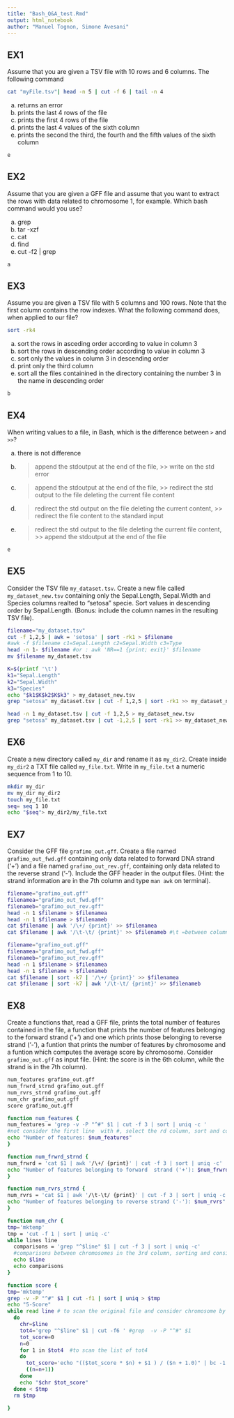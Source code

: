 ```yaml
---
title: "Bash_Q&A_test.Rmd"
output: html_notebook
author: "Manuel Tognon, Simone Avesani"
---
```

  
## EX1
  
Assume that you are given a TSV file with 10 rows and 6 columns. The following command
```bash
cat "myFile.tsv"| head -n 5 | cut -f 6 | tail -n 4 
```
a) returns an error
b) prints the last 4 rows of the file
c) prints the first 4 rows of the file
d) prints the last 4 values of the sixth column
e) prints the second the third, the fourth and the fifth values of the sixth column
```r
e
```

## EX2
Assume that you are given a GFF file and assume that you want to extract the rows with data related to 
chromosome 1, for example.
Which bash command would you use?
  
a) grep
b) tar -xzf
c) cat
d) find
e) cut -f2 | grep 
```r
a
```

## EX3

Assume you are given a TSV file with 5 columns and 100 rows. Note that the first column contains the row 
indexes.
What the following command does, when applied to our file? 
```bash
sort -rk4
```
a) sort the rows in asceding order according to value in column 3
b) sort the rows in descending order according to value in column 3 
c) sort only the values in column 3 in descending order
d) print only the third column 
e) sort all the files containined in the directory containing the number 3 in the name in descending order
```r
b
```

## EX4

When writing values to a file, in Bash, which is the difference between `>` and `>>`?
  
a) there is not difference
b) > append the stdoutput at the end of the file, >> write on the std error
c) > append the stdoutput at the end of the file, >> redirect the std output to the file deleting the current 
   file content
d) > redirect the std output on the file deleting the current content, >> redirect the file content to the 
   standard input
e) > redirect the std output to the file deleting the current file content, >> append the stdoutput at the end
   of the file
```r
e
```

## EX5

Consider the TSV file `my_dataset.tsv`. 
Create a new file called `my_dataset_new.tsv` containing only the Sepal.Length, Sepal.Width and Species 
columns realted to "setosa" specie. Sort values in descending order by Sepal.Length. (Bonus: include the 
column names in the resulting TSV file).

```bash
filename="my_dataset.tsv"
cut -f 1,2,5 | awk = 'setosa' | sort -rk1 > $filename
#awk -f $filename c1=Sepal.Length c2=Sepal.Width c3=Type
head -n 1- $filename #or : awk 'NR==1 {print; exit}' $filename
mv $filename my_dataset.tsv

K=$(printf '\t')
k1="Sepal.Length"
k2="Sepal.Width"
k3="Species"
echo "$k1$K$k2$K$k3" > my_dataset_new.tsv
grep "setosa" my_dataset.tsv | cut -f 1,2,5 | sort -rk1 >> my_dataset_new.tsv

head -n 1 my_dataset.tsv | cut -f 1,2,5 > my_dataset_new.tsv
grep "setosa" my_dataset.tsv | cut -1,2,5 | sort -rk1 >> my_dataset_new.tsv
```

## EX6

Create a new directory called `my_dir` and rename it as `my_dir2`. Create inside `my_dir2` a TXT file called 
`my_file.txt`. Write in `my_file.txt` a numeric sequence from 1 to 10.
```bash
mkdir my_dir
mv my_dir my_dir2
touch my_file.txt
seq= seq 1 10
echo "$seq"> my_dir2/my_file.txt

```

## EX7

Consider the GFF file `grafimo_out.gff`. Create a file named `grafimo_out_fwd.gff` containing only data 
related to forward DNA strand ('+') and a file named `grafimo_out_rev.gff`, containing only data related to
the reverse strand ('-'). Include the GFF header in the output files. (Hint: the strand information are in 
the 7th column and type `man awk` on terminal).
```bash
filename="grafimo_out.gff"
filenamea="grafimo_out_fwd.gff"
filenameb="grafimo_out_rev.gff"
head -n 1 $filename > $filenamea
head -n 1 $filename > $filenameb
cat $filename | awk '/\+/ {print}' >> $filenamea
cat $filename | awk '/\t-\t/ {print}' >> $filenameb #\t =between columns

filename="grafimo_out.gff"
filenamea="grafimo_out_fwd.gff"
filenameb="grafimo_out_rev.gff"
head -n 1 $filename > $filenamea
head -n 1 $filename > $filenameb
cat $filename | sort -k7 | '/\+/ {print}' >> $filenamea
cat $filename | sort -k7 | awk '/\t-\t/ {print}' >> $filenameb 

```

## EX8 
Create a functions that, read a GFF file, prints the total number of features contained in the file, a 
function that prints the number of features belonging to the forward strand ('+') and one which prints those
belonging to reverse strand ('-'), a funtion that prints the number of features by chromosome and a funtion 
which computes the average score by chromosome. Consider `grafimo_out.gff` as input file. (Hint: the score is
in the 6th column, while the strand is in the 7th column).

```bash
num_features grafimo_out.gff
num_frwrd_strnd grafimo_out.gff
num_rvrs_strnd grafimo_out.gff
num_chr grafimo_out.gff
score grafimo_out.gff

function num_features {
num_features = 'grep -v -P "^#" $1 | cut -f 3 | sort | uniq -c '
#not consider the first line  with #, select the rd column, sort and cosider uniq features
echo "Number of features: $num_features"
}

function num_frwrd_strnd {
num_frwrd = 'cat $1 | awk '/\+/ {print}' | cut -f 3 | sort | uniq -c'
echo "Number of features belonging to forward  strand ('+'): $num_frwrd"
}

function num_rvrs_strnd {
num_rvrs = 'cat $1 | awk '/\t-\t/ {print}' | cut -f 3 | sort | uniq -c'
echo "Number of features belonging to reverse strand ('-'): $num_rvrs"
}

function num_chr {
tmp='mktemp' 
tmp = 'cut -f 1 | sort | uniq -c'
while lines line 
  comparisons = 'grep "^$line" $1 | cut -f 3 | sort | uniq -c'
  #comparisons between chromosomes in the 3rd column, sorting and considering uniq features 
  echo $line
  echo comparisons
}

function score {
tmp='mktemp'
grep -v -P "^#" $1 | cut -f1 | sort | uniq > $tmp
echo "5-Score"
while read line # to scan the original file and consider chromosome by chromosome
  do  
    chr=$line
    tot4='grep "^$line" $1 | cut -f6 ' #grep  -v -P "^#" $1
    tot_score=0
    n=0
    for 1 in $tot4  #to scan the list of tot4
    do 
      tot_score='echo "(($tot_score * $n) + $1 ) / ($n + 1.0)" | bc -1'
      ((n=n+1))
    done
    echo "$chr $tot_score"
  done < $tmp
  rm $tmp
    
}
```

